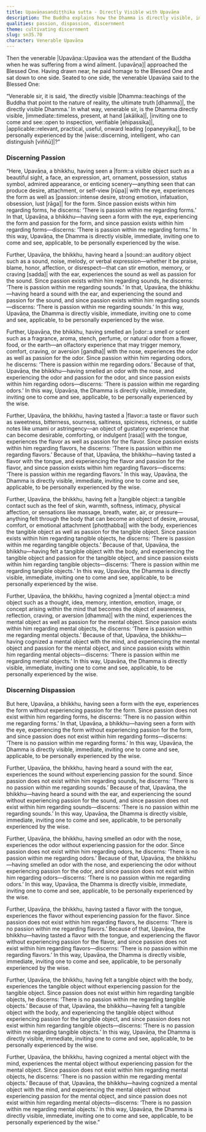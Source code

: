 ```yaml
---
title: Upavāṇasandiṭṭhika sutta - Directly Visible with Upavāṇa
description: The Buddha explains how the Dhamma is directly visible, immediate, inviting one to come and see, applicable, and to be personally experienced by the wise through the six sense bases.
qualities: passion, dispassion, discernment
theme: cultivating discernment
slug: sn35.70
character: Venerable Upavāṇa
---
```


Then the venerable |Upavāṇa::Upavāṇa was the attendant of the Buddha when he was suffering from a wind ailment. [upavāṇa]| approached the Blessed One. Having drawn near, he paid homage to the Blessed One and sat down to one side. Seated to one side, the venerable Upavāṇa said to the Blessed One:

“Venerable sir, it is said, ‘the directly visible |Dhamma::teachings of the Buddha that point to the nature of reality, the ultimate truth [dhamma]|, the directly visible Dhamma.’ In what way, venerable sir, is the Dhamma directly visible, |immediate::timeless, present, at hand [akālika]|, |inviting one to come and see::open to inspection, verifiable [ehipassika]|, |applicable::relevant, practical, useful, onward leading [opaneyyika]|, to be personally experienced by the |wise::discerning, intelligent, who can distinguish [viññū]|?”

### Discerning Passion

“Here, Upavāṇa, a bhikkhu, having seen a |form::a visible object such as a beautiful sight, a face, an expression, art, ornament, possession, status symbol, admired appearance, or enticing scenery—anything seen that can produce desire, attachment, or self-view [rūpa]| with the eye, experiences the form as well as |passion::intense desire, strong emotion, infatuation, obsession, lust [rāga]| for the form. Since passion exists within him regarding forms, he discerns: ‘There is passion within me regarding forms.’ In that, Upavāṇa, a bhikkhu—having seen a form with the eye, experiencing the form and passion for the form, and since passion exists within him regarding forms—discerns: ‘There is passion within me regarding forms.’ In this way, Upavāṇa, the Dhamma is directly visible, immediate, inviting one to come and see, applicable, to be personally experienced by the wise.

Further, Upavāṇa, the bhikkhu, having heard a |sound::an auditory object such as a sound, noise, melody, or verbal expression—whether it be praise, blame, honor, affection, or disrespect—that can stir emotion, memory, or craving [sadda]| with the ear, experiences the sound as well as passion for the sound. Since passion exists within him regarding sounds, he discerns: ‘There is passion within me regarding sounds.’ In that, Upavāṇa, the bhikkhu—having heard a sound with the ear, and experiencing the sound and passion for the sound, and since passion exists within him regarding sounds—discerns: ‘There is passion within me regarding sounds.’ In this way, Upavāṇa, the Dhamma is directly visible, immediate, inviting one to come and see, applicable, to be personally experienced by the wise.

Further, Upavāṇa, the bhikkhu, having smelled an |odor::a smell or scent such as a fragrance, aroma, stench, perfume, or natural odor from a flower, food, or the earth—an olfactory experience that may trigger memory, comfort, craving, or aversion [gandha]| with the nose, experiences the odor as well as passion for the odor. Since passion within him regarding odors, he discerns: ‘There is passion within me regarding odors.’ Because of that, Upavāṇa, the bhikkhu—having smelled an odor with the nose, and experiencing the odor and passion for the odor, and since passion exists within him regarding odors—discerns: ‘There is passion within me regarding odors.’ In this way, Upavāṇa, the Dhamma is directly visible, immediate, inviting one to come and see, applicable, to be personally experienced by the wise.

Further, Upavāṇa, the bhikkhu, having tasted a |flavor::a taste or flavor such as sweetness, bitterness, sourness, saltiness, spiciness, richness, or subtle notes like umami or astringency—an object of gustatory experience that can become desirable, comforting, or indulgent [rasa]| with the tongue, experiences the flavor as well as passion for the flavor. Since passion exists within him regarding flavors, he discerns: ‘There is passion within me regarding flavors.’ Because of that, Upavāṇa, the bhikkhu—having tasted a flavor with the tongue, and experiencing the flavor and passion for the flavor, and since passion exists within him regarding flavors—discerns: ‘There is passion within me regarding flavors.’ In this way, Upavāṇa, the Dhamma is directly visible, immediate, inviting one to come and see, applicable, to be personally experienced by the wise.

Further, Upavāṇa, the bhikkhu, having felt a |tangible object::a tangible contact such as the feel of skin, warmth, softness, intimacy, physical affection, or sensations like massage, breath, water, air, or pressure—anything felt through the body that can become an object of desire, arousal, comfort, or emotional attachment [phoṭṭhabba]| with the body, experiences the tangible object as well as passion for the tangible object. Since passion exists within him regarding tangible objects, he discerns: ‘There is passion within me regarding tangible objects.’ Because of that, Upavāṇa, the bhikkhu—having felt a tangible object with the body, and experiencing the tangible object and passion for the tangible object, and since passion exists within him regarding tangible objects—discerns: ‘There is passion within me regarding tangible objects.’ In this way, Upavāṇa, the Dhamma is directly visible, immediate, inviting one to come and see, applicable, to be personally experienced by the wise.

Further, Upavāṇa, the bhikkhu, having cognized a |mental object::a mind object such as a thought, idea, memory, intention, emotion, image, or concept arising within the mind that becomes the object of awareness, reflection, craving, or aversion [dhamma]| with the mind, experiences the mental object as well as passion for the mental object. Since passion exists within him regarding mental objects, he discerns: ‘There is passion within me regarding mental objects.’ Because of that, Upavāṇa, the bhikkhu—having cognized a mental object with the mind, and experiencing the mental object and passion for the mental object, and since passion exists within him regarding mental objects—discerns: ‘There is passion within me regarding mental objects.’ In this way, Upavāṇa, the Dhamma is directly visible, immediate, inviting one to come and see, applicable, to be personally experienced by the wise.

### Discerning Dispassion

But here, Upavāṇa, a bhikkhu, having seen a form with the eye, experiences the form without experiencing passion for the form. Since passion does not exist within him regarding forms, he discerns: ‘There is no passion within me regarding forms.’ In that, Upavāṇa, a bhikkhu—having seen a form with the eye, experiencing the form without experiencing passion for the form, and since passion does not exist within him regarding forms—discerns: ‘There is no passion within me regarding forms.’ In this way, Upavāṇa, the Dhamma is directly visible, immediate, inviting one to come and see, applicable, to be personally experienced by the wise.

Further, Upavāṇa, the bhikkhu, having heard a sound with the ear, experiences the sound without experiencing passion for the sound. Since passion does not exist within him regarding sounds, he discerns: ‘There is no passion within me regarding sounds.’ Because of that, Upavāṇa, the bhikkhu—having heard a sound with the ear, and experiencing the sound without experiencing passion for the sound, and since passion does not exist within him regarding sounds—discerns: ‘There is no passion within me regarding sounds.’ In this way, Upavāṇa, the Dhamma is directly visible, immediate, inviting one to come and see, applicable, to be personally experienced by the wise.

Further, Upavāṇa, the bhikkhu, having smelled an odor with the nose, experiences the odor without experiencing passion for the odor. Since passion does not exist within him regarding odors, he discerns: ‘There is no passion within me regarding odors.’ Because of that, Upavāṇa, the bhikkhu—having smelled an odor with the nose, and experiencing the odor without experiencing passion for the odor, and since passion does not exist within him regarding odors—discerns: ‘There is no passion within me regarding odors.’ In this way, Upavāṇa, the Dhamma is directly visible, immediate, inviting one to come and see, applicable, to be personally experienced by the wise.

Further, Upavāṇa, the bhikkhu, having tasted a flavor with the tongue, experiences the flavor without experiencing passion for the flavor. Since passion does not exist within him regarding flavors, he discerns: ‘There is no passion within me regarding flavors.’ Because of that, Upavāṇa, the bhikkhu—having tasted a flavor with the tongue, and experiencing the flavor without experiencing passion for the flavor, and since passion does not exist within him regarding flavors—discerns: ‘There is no passion within me regarding flavors.’ In this way, Upavāṇa, the Dhamma is directly visible, immediate, inviting one to come and see, applicable, to be personally experienced by the wise.

Further, Upavāṇa, the bhikkhu, having felt a tangible object with the body, experiences the tangible object without experiencing passion for the tangible object. Since passion does not exist within him regarding tangible objects, he discerns: ‘There is no passion within me regarding tangible objects.’ Because of that, Upavāṇa, the bhikkhu—having felt a tangible object with the body, and experiencing the tangible object without experiencing passion for the tangible object, and since passion does not exist within him regarding tangible objects—discerns: ‘There is no passion within me regarding tangible objects.’ In this way, Upavāṇa, the Dhamma is directly visible, immediate, inviting one to come and see, applicable, to be personally experienced by the wise.

Further, Upavāṇa, the bhikkhu, having cognized a mental object with the mind, experiences the mental object without experiencing passion for the mental object. Since passion does not exist within him regarding mental objects, he discerns: ‘There is no passion within me regarding mental objects.’ Because of that, Upavāṇa, the bhikkhu—having cognized a mental object with the mind, and experiencing the mental object without experiencing passion for the mental object, and since passion does not exist within him regarding mental objects—discerns: ‘There is no passion within me regarding mental objects.’ In this way, Upavāṇa, the Dhamma is directly visible, immediate, inviting one to come and see, applicable, to be personally experienced by the wise.”